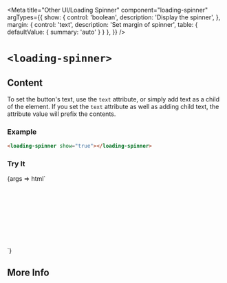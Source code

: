 


<Meta
  title="Other UI/Loading Spinner"
  component="loading-spinner"
  argTypes={{
    show: {
      control: 'boolean',
      description: 'Display the spinner',
    },
    margin: {
      control: 'text',
      description: 'Set margin of spinner',
      table: { defaultValue: { summary: 'auto' } }
    },
  }}
/>

# `<loading-spinner>`

## Content

To set the button's text, use the `text` attribute, or simply add text as a child of the element. If you set the `text` attribute as well as adding child text, the attribute value will prefix the contents.


### Example

```html
<loading-spinner show="true"></loading-spinner>
```

### Try It

<Canvas withSource="open" withToolbar={true} >
  <Story name="Spinner" component="loading-spinner" args={{
    show: true,
    margin: 'auto',
  }}>
    {args => html`
      <div style="position: relative; height: 150px">
        <loading-spinner
        ?show="${ifDefined(args.show)}"
        margin="${ifDefined(args.margin || undefined)}"
        ></loading-spinner>
      </div>`}
  </Story>
  
</Canvas>

## More Info

<Description markdown={readme} />
